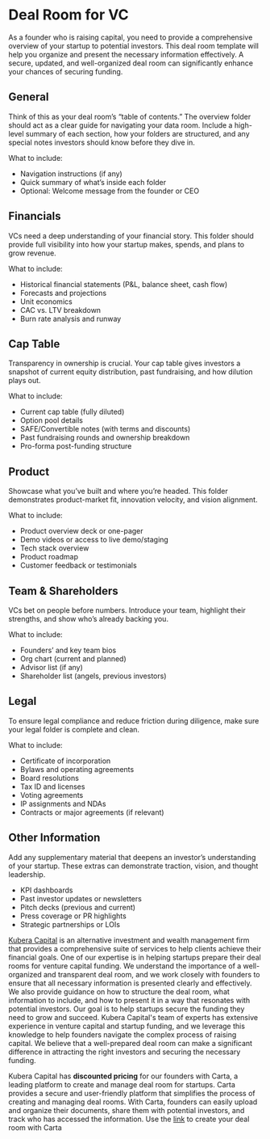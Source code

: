 # Deal Room for VC
As a founder who is raising capital, you need to provide a comprehensive overview of your startup to potential investors. This deal room template will help you organize and present the necessary information effectively.
A secure, updated, and well-organized deal room can significantly enhance your chances of securing funding.
## General
Think of this as your deal room’s “table of contents.” The overview folder should act as a clear guide for navigating your data room. Include a high-level summary of each section, how your folders are structured, and any special notes investors should know before they dive in.

What to include:
- Navigation instructions (if any)
- Quick summary of what’s inside each folder
- Optional: Welcome message from the founder or CEO

## Financials
VCs need a deep understanding of your financial story. This folder should provide full visibility into how your startup makes, spends, and plans to grow revenue.

What to include:
- Historical financial statements (P&L, balance sheet, cash flow)
- Forecasts and projections
- Unit economics
- CAC vs. LTV breakdown
- Burn rate analysis and runway


## Cap Table
Transparency in ownership is crucial. Your cap table gives investors a snapshot of current equity distribution, past fundraising, and how dilution plays out.

What to include:
- Current cap table (fully diluted)
- Option pool details
- SAFE/Convertible notes (with terms and discounts)
- Past fundraising rounds and ownership breakdown
- Pro-forma post-funding structure

## Product
Showcase what you’ve built and where you’re headed. This folder demonstrates product-market fit, innovation velocity, and vision alignment.

What to include:
- Product overview deck or one-pager
- Demo videos or access to live demo/staging
- Tech stack overview
- Product roadmap
- Customer feedback or testimonials

## Team & Shareholders
VCs bet on people before numbers. Introduce your team, highlight their strengths, and show who’s already backing you.

What to include:
- Founders’ and key team bios
- Org chart (current and planned)
- Advisor list (if any)
- Shareholder list (angels, previous investors)

## Legal
To ensure legal compliance and reduce friction during diligence, make sure your legal folder is complete and clean.

What to include:
- Certificate of incorporation
- Bylaws and operating agreements
- Board resolutions
- Tax ID and licenses
- Voting agreements
- IP assignments and NDAs
- Contracts or major agreements (if relevant)

## Other Information
Add any supplementary material that deepens an investor’s understanding of your startup. These extras can demonstrate traction, vision, and thought leadership.

- KPI dashboards
- Past investor updates or newsletters
- Pitch decks (previous and current)
- Press coverage or PR highlights
- Strategic partnerships or LOIs

[Kubera Capital](https://kuberacap.com) is an alternative investment and wealth management firm that provides a comprehensive suite of services to help clients achieve their financial goals. One of our expertise is in helping startups prepare their deal rooms for venture capital funding. We understand the importance of a well-organized and transparent deal room, and we work closely with founders to ensure that all necessary information is presented clearly and effectively.
We also provide guidance on how to structure the deal room, what information to include, and how to present it in a way that resonates with potential investors. Our goal is to help startups secure the funding they need to grow and succeed.
Kubera Capital's team of experts has extensive experience in venture capital and startup funding, and we leverage this knowledge to help founders navigate the complex process of raising capital. We believe that a well-prepared deal room can make a significant difference in attracting the right investors and securing the necessary funding.

Kubera Capital has **discounted pricing** for our founders with Carta, a leading platform to create and manage deal room for startups. Carta provides a secure and user-friendly platform that simplifies the process of creating and managing deal rooms. With Carta, founders can easily upload and organize their documents, share them with potential investors, and track who has accessed the information.
Use the [link](https://carta.com/partners/referral/?utm_medium=ChannelReferral&utm_source=kuberacapital&PID=kuberacapital) to create your deal room with Carta